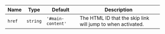 
  | Name | Type | Default | Description |
| --- | --- | --- | --- |
| `href` | `string` | `'#main-content'` | The HTML ID that the skip link will jump to when activated. |

